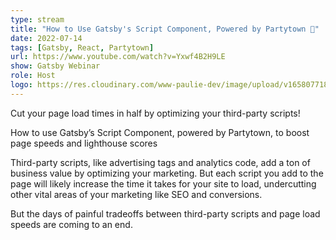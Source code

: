 ```yaml
---
type: stream
title: "How to Use Gatsby's Script Component, Powered by Partytown 🎉"
date: 2022-07-14
tags: [Gatsby, React, Partytown]
url: https://www.youtube.com/watch?v=Yxwf4B2H9LE
show: Gatsby Webinar
role: Host
logo: https://res.cloudinary.com/www-paulie-dev/image/upload/v1658077182/paulie.dev/Logos/gatsby-logo_dgbkjm.png
---
```


Cut your page load times in half by optimizing your third-party scripts!

How to use Gatsby’s Script Component, powered by Partytown, to boost page speeds and lighthouse scores

Third-party scripts, like advertising tags and analytics code, add a ton of business value by optimizing your marketing.
But each script you add to the page will likely increase the time it takes for your site to load, undercutting other
vital areas of your marketing like SEO and conversions.

But the days of painful tradeoffs between third-party scripts and page load speeds are coming to an end.

<YouTube youTubeId="vXSKLk87Ys4" />
